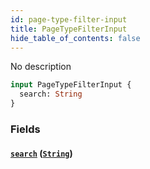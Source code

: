 ```yaml
---
id: page-type-filter-input
title: PageTypeFilterInput
hide_table_of_contents: false
---
```


No description

```graphql
input PageTypeFilterInput {
  search: String
}
```

### Fields

#### [`search`](#) ([`String`](../../../developer/api-reference/scalars/string))
